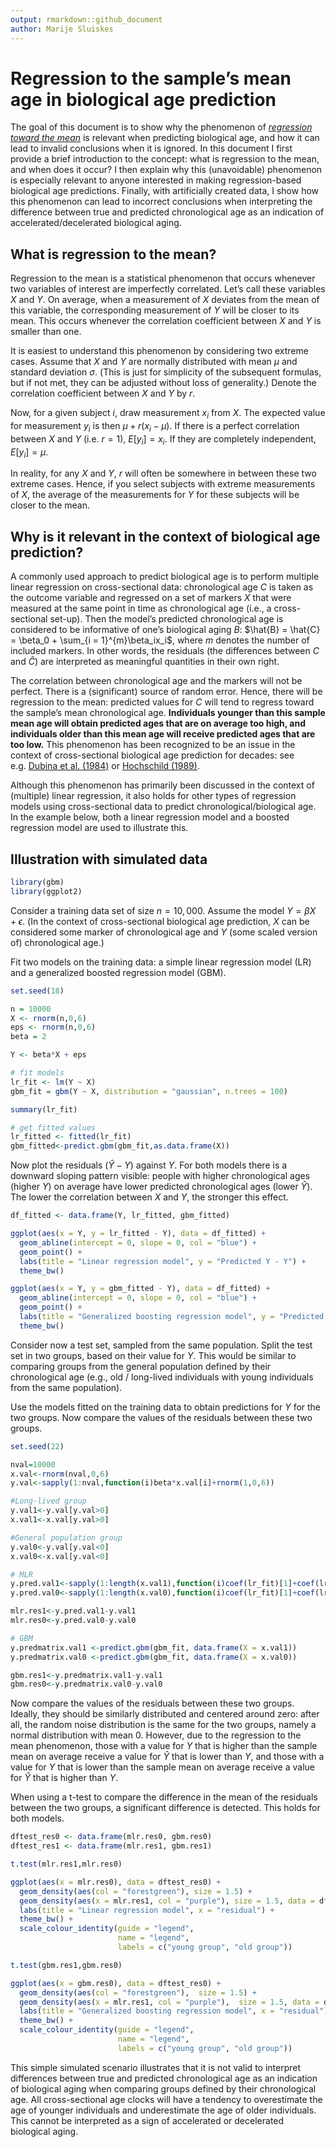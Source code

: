 ```yaml
---
output: rmarkdown::github_document
author: Marije Sluiskes
---
```


# Regression to the sample's mean age in biological age prediction

The goal of this document is to show why the phenomenon of [*regression toward the mean*](https://en.wikipedia.org/wiki/Regression_toward_the_mean) is relevant when predicting biological age, and how it can lead to invalid conclusions when it is ignored. In this document I first provide a brief introduction to the concept: what is regression to the mean, and when does it occur? I then explain why this (unavoidable) phenomenon is especially relevant to anyone interested in making regression-based biological age predictions. Finally, with artificially created data, I show how this phenomenon can lead to incorrect conclusions when interpreting the difference between true and predicted chronological age as an indication of accelerated/decelerated biological aging. 


## What is regression to the mean?

Regression to the mean is a statistical phenomenon that occurs whenever two variables of interest are imperfectly correlated. Let's call these variables $X$ and $Y$. On average, when a measurement of $X$ deviates from the mean of this variable, the corresponding measurement of $Y$ will be closer to its mean. This occurs whenever the correlation coefficient between $X$ and $Y$ is smaller than one. 

It is easiest to understand this phenomenon by considering two extreme cases. Assume that $X$ and $Y$ are normally distributed with mean $\mu$ and standard deviation $\sigma$. (This is just for simplicity of the subsequent formulas, but if not met, they can be adjusted without loss of generality.) Denote the correlation coefficient between $X$ and $Y$ by $r$. 

Now, for a given subject $i$, draw measurement $x_i$ from $X$. The expected value for measurement $y_i$ is then $\mu + r(x_i - \mu)$. If there is a perfect correlation between  $X$ and $Y$ (i.e. $r = 1$), $E[y_i] = x_i$. If they are completely independent, $E[y_i] = \mu$.

In reality, for any $X$ and $Y$, $r$ will often be somewhere in between these two extreme cases. Hence, if you select subjects with extreme measurements of $X$, the average of the measurements for $Y$ for these subjects will be closer to the mean. 


## Why is it relevant in the context of biological age prediction?

A commonly used approach to predict biological age is to perform multiple linear regression on cross-sectional data: chronological age $C$ is taken as the outcome variable and regressed on a set of markers $X$ that were measured at the same point in time as chronological age (i.e., a cross-sectional set-up). Then the model's predicted chronological age is considered to be informative of one's biological aging $B$: $\hat{B} = \hat{C} = \beta_0 + \sum_{i = 1}^{m}\beta_ix_i$, where $m$ denotes the number of included markers. In other words, the residuals (the differences between $C$ and $\hat{C}$) are interpreted as meaningful quantities in their own right. 

The correlation between chronological age and the markers will not be perfect. There is a (significant) source of random error. Hence, there will be regression to the mean: predicted values for $C$ will tend to regress toward the sample's mean chronological age. **Individuals younger than this sample mean age will obtain predicted ages that are on average too high, and individuals older than this mean age will receive predicted ages that are too low.** This phenomenon has been recognized to be an issue in the context of cross-sectional biological age prediction for decades: see e.g. [Dubina et al. (1984)](https://www.sciencedirect.com/science/article/pii/0531556584900160) or [Hochschild (1989)](https://www.sciencedirect.com/science/article/pii/0531556589900028). 

Although this phenomenon has primarily been discussed in the context of (multiple) linear regression, it also holds for other types of regression models using cross-sectional data to predict chronological/biological age. In the example below, both a linear regression model and a boosted regression model are used to illustrate this. 

## Illustration with simulated data 

```r
library(gbm)
library(ggplot2)
```

Consider a training data set of size $n = 10,000$. Assume the model $Y = \beta X + \epsilon$. (In the context of cross-sectional biological age prediction, $X$ can be considered some marker of chronological age and $Y$ (some scaled version of) chronological age.)

Fit two models on the training data: a simple linear regression model (LR) and a generalized boosted regression model (GBM).
```r
set.seed(18)

n = 10000
X <- rnorm(n,0,6)
eps <- rnorm(n,0,6)
beta = 2

Y <- beta*X + eps

# fit models
lr_fit <- lm(Y ~ X)
gbm_fit = gbm(Y ~ X, distribution = "gaussian", n.trees = 100)

summary(lr_fit)

# get fitted values
lr_fitted <- fitted(lr_fit)
gbm_fitted<-predict.gbm(gbm_fit,as.data.frame(X))
```

Now plot the residuals ($\hat{Y} - Y$) against $Y$. For both models there is a downward sloping pattern visible: people with higher chronological ages (higher $Y$) on average have lower predicted chronological ages (lower $\hat{Y}$). The lower the correlation between $X$ and $Y$, the stronger this effect. 
```r
df_fitted <- data.frame(Y, lr_fitted, gbm_fitted)

ggplot(aes(x = Y, y = lr_fitted - Y), data = df_fitted) +
  geom_abline(intercept = 0, slope = 0, col = "blue") + 
  geom_point() + 
  labs(title = "Linear regression model", y = "Predicted Y - Y") +
  theme_bw()

ggplot(aes(x = Y, y = gbm_fitted - Y), data = df_fitted) +
  geom_abline(intercept = 0, slope = 0, col = "blue") + 
  geom_point() + 
  labs(title = "Generalized boosting regression model", y = "Predicted Y - Y") +
  theme_bw()
```

Consider now a test set, sampled from the same population. Split the test set in two groups, based on their value for $Y$. This would be similar to comparing groups from the general population defined by their chronological age (e.g., old / long-lived individuals with young individuals from the same population).

Use the models fitted on the training data to obtain predictions for $Y$ for the two groups. Now compare the values of the residuals between these two groups. 
```r
set.seed(22)

nval=10000
x.val<-rnorm(nval,0,6)
y.val<-sapply(1:nval,function(i)beta*x.val[i]+rnorm(1,0,6))

#Long-lived group
y.val1<-y.val[y.val>0]
x.val1<-x.val[y.val>0]

#General population group
y.val0<-y.val[y.val<0]
x.val0<-x.val[y.val<0]

# MLR 
y.pred.val1<-sapply(1:length(x.val1),function(i)coef(lr_fit)[1]+coef(lr_fit)[2]*x.val1[i])
y.pred.val0<-sapply(1:length(x.val0),function(i)coef(lr_fit)[1]+coef(lr_fit)[2]*x.val0[i])

mlr.res1<-y.pred.val1-y.val1
mlr.res0<-y.pred.val0-y.val0

# GBM
y.predmatrix.val1 <-predict.gbm(gbm_fit, data.frame(X = x.val1))
y.predmatrix.val0 <-predict.gbm(gbm_fit, data.frame(X = x.val0))

gbm.res1<-y.predmatrix.val1-y.val1
gbm.res0<-y.predmatrix.val0-y.val0
```

Now compare the values of the residuals between these two groups. Ideally, they should be similarly distributed and centered around zero: after all, the random noise distribution is the same for the two groups, namely a normal distribution with mean 0. However, due to the regression to the mean phenomenon, those with a value for $Y$ that is higher than the sample mean on average receive a value for $\hat{Y}$ that is lower than $Y$, and those with a value for $Y$ that is lower than the sample mean on average receive a value for $\hat{Y}$ that is higher than $Y$. 

When using a t-test to compare the difference in the mean of the residuals between the two groups, a significant difference is detected. This holds for both models. 

```r
dftest_res0 <- data.frame(mlr.res0, gbm.res0)
dftest_res1 <- data.frame(mlr.res1, gbm.res1)
```

```r
t.test(mlr.res1,mlr.res0)

ggplot(aes(x = mlr.res0), data = dftest_res0) +
  geom_density(aes(col = "forestgreen"), size = 1.5) +
  geom_density(aes(x = mlr.res1, col = "purple"), size = 1.5, data = dftest_res1) + 
  labs(title = "Linear regression model", x = "residual") +
  theme_bw() +
  scale_colour_identity(guide = "legend", 
                        name = "legend",
                        labels = c("young group", "old group"))
```

```r
t.test(gbm.res1,gbm.res0)

ggplot(aes(x = gbm.res0), data = dftest_res0) +
  geom_density(aes(col = "forestgreen"),  size = 1.5) +
  geom_density(aes(x = mlr.res1, col = "purple"),  size = 1.5, data = dftest_res1) + 
  labs(title = "Generalized boosting regression model", x = "residual") +
  theme_bw() +
  scale_colour_identity(guide = "legend", 
                        name = "legend",
                        labels = c("young group", "old group"))
```

This simple simulated scenario illustrates that it is not valid to interpret differences between true and predicted chronological age as an indication of biological aging when comparing groups defined by their chronological age. All cross-sectional age clocks will have a tendency to overestimate the age of younger individuals and underestimate the age of older individuals. This cannot be interpreted as a sign of accelerated or decelerated biological aging. 
